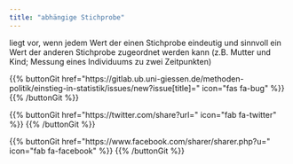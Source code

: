 ```yaml
---
title: "abhängige Stichprobe"
---
```


liegt vor, wenn jedem Wert der einen Stichprobe eindeutig und sinnvoll ein Wert der anderen Stichprobe zugeordnet werden kann (z.B. Mutter und Kind; Messung eines Individuums zu zwei Zeitpunkten)

{{% buttonGit href=\"https\:\/\/gitlab.ub.uni-giessen.de\/methoden-politik\/einstieg-in-statistik\/issues\/new?issue[title]=\" icon=\"fas fa-bug\" %}} {{% /buttonGit %}} 

{{% buttonGit href=\"https\:\/\/twitter.com\/share?url=\" icon=\"fab fa-twitter\" %}} {{% /buttonGit %}}

{{% buttonGit href=\"https\:\/\/www.facebook.com\/sharer\/sharer.php?u=\" icon=\"fab fa-facebook\" %}} {{% /buttonGit %}}